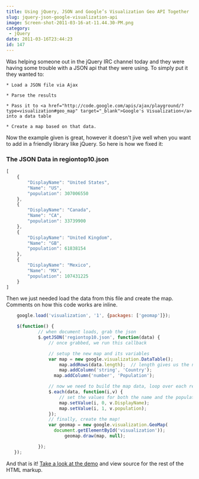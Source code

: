 ```yaml
---
title: Using jQuery, JSON and Google’s Visualization Geo API Together
slug: jquery-json-google-visualization-api
image: Screen-shot-2011-03-16-at-11.44.30-PM.png
category:
 - jQuery
date: 2011-03-16T23:44:23
id: 147
---
```

Was helping someone out in the jQuery IRC channel today and they were having some trouble with a JSON api that they were using. To simply put it they wanted to:

```
* Load a JSON file via Ajax

* Parse the results

* Pass it to <a href="http://code.google.com/apis/ajax/playground/?type=visualization#geo_map" target="_blank">Google's Visualization</a> into a data table

* Create a map based on that data.
```

Now the example given is great, however it doesn't jive well when you want to add in a friendly library like jQuery. So here is how we fixed it:

### The JSON Data in regiontop10.json

```js
[
    {
        "DisplayName": "United States",
        "Name": "US",
        "population": 307006550
    },
    {
        "DisplayName": "Canada",
        "Name": "CA",
        "population": 33739900
    },
    {
        "DisplayName": "United Kingdom",
        "Name": "GB",
        "population": 61838154
    },
    {
        "DisplayName": "Mexico",
        "Name": "MX",
        "population": 107431225
    }
]
```

Then we just needed load the data from this file and create the map. Comments on how this code works are inline.

```js
    google.load('visualization', '1', {packages: ['geomap']});

    $(function() {
            // when document loads, grab the json
            $.getJSON('regiontop10.json', function(data) {
                // once grabbed, we run this callback

                // setup the new map and its variables
                var map = new google.visualization.DataTable();
                    map.addRows(data.length);  // length gives us the number of results in our returned data
                    map.addColumn('string', 'Country');
                  map.addColumn('number', 'Population');

                // now we need to build the map data, loop over each result
                $.each(data, function(i,v) {
                    // set the values for both the name and the population
                    map.setValue(i, 0, v.DisplayName);
                    map.setValue(i, 1, v.population);
                });
                // finally, create the map!
                var geomap = new google.visualization.GeoMap(
                  document.getElementById('visualization'));
                      geomap.draw(map, null);

            });
   });
```

And that is it! [Take a look at the demo](http://wesbos.com/demos/google-geo-map-visualization/) and view source for the rest of the HTML markup.